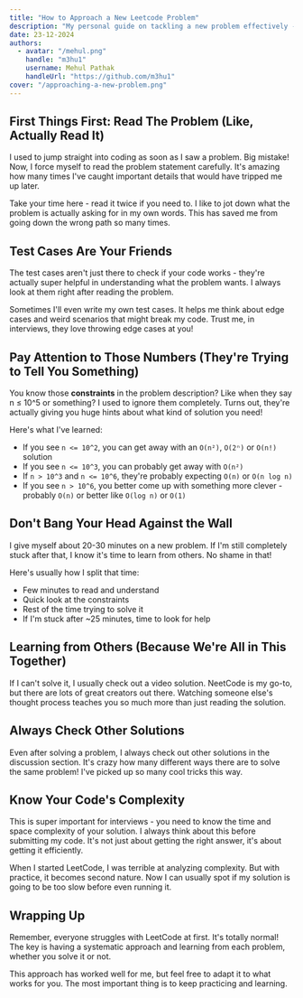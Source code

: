 ```yaml
---
title: "How to Approach a New Leetcode Problem"
description: "My personal guide on tackling a new problem effectively - from reading the problem to analyzing solutions. Here's what I've learned from grinding hundreds of problems."
date: 23-12-2024
authors:
  - avatar: "/mehul.png"
    handle: "m3hu1"
    username: Mehul Pathak
    handleUrl: "https://github.com/m3hu1"
cover: "/approaching-a-new-problem.png"
---
```


## First Things First: Read The Problem (Like, Actually Read It)

I used to jump straight into coding as soon as I saw a problem. Big mistake! Now, I force myself to read the problem statement carefully. It's amazing how many times I've caught important details that would have tripped me up later.

Take your time here - read it twice if you need to. I like to jot down what the problem is actually asking for in my own words. This has saved me from going down the wrong path so many times.

## Test Cases Are Your Friends

The test cases aren't just there to check if your code works - they're actually super helpful in understanding what the problem wants. I always look at them right after reading the problem.

Sometimes I'll even write my own test cases. It helps me think about edge cases and weird scenarios that might break my code. Trust me, in interviews, they love throwing edge cases at you!

## Pay Attention to Those Numbers (They're Trying to Tell You Something)

You know those **constraints** in the problem description? Like when they say n ≤ 10^5 or something? I used to ignore them completely. Turns out, they're actually giving you huge hints about what kind of solution you need!

Here's what I've learned:
- If you see `n <= 10^2`, you can get away with an `O(n²)`, `O(2ⁿ)` or `O(n!)` solution
- If you see `n <= 10^3`, you can probably get away with `O(n²)`
- If `n > 10^3` and `n <= 10^6`, they're probably expecting `O(n)` or `O(n log n)`
- If you see `n > 10^6`, you better come up with something more clever - probably `O(n)` or better like `O(log n)` or `O(1)`

## Don't Bang Your Head Against the Wall

I give myself about 20-30 minutes on a new problem. If I'm still completely stuck after that, I know it's time to learn from others. No shame in that!

Here's usually how I split that time:
- Few minutes to read and understand
- Quick look at the constraints
- Rest of the time trying to solve it
- If I'm stuck after ~25 minutes, time to look for help

## Learning from Others (Because We're All in This Together)

If I can't solve it, I usually check out a video solution. NeetCode is my go-to, but there are lots of great creators out there. Watching someone else's thought process teaches you so much more than just reading the solution.

## Always Check Other Solutions

Even after solving a problem, I always check out other solutions in the discussion section. It's crazy how many different ways there are to solve the same problem! I've picked up so many cool tricks this way.

## Know Your Code's Complexity

This is super important for interviews - you need to know the time and space complexity of your solution. I always think about this before submitting my code. It's not just about getting the right answer, it's about getting it efficiently.

When I started LeetCode, I was terrible at analyzing complexity. But with practice, it becomes second nature. Now I can usually spot if my solution is going to be too slow before even running it.

## Wrapping Up

Remember, everyone struggles with LeetCode at first. It's totally normal! The key is having a systematic approach and learning from each problem, whether you solve it or not.

This approach has worked well for me, but feel free to adapt it to what works for you. The most important thing is to keep practicing and learning.
